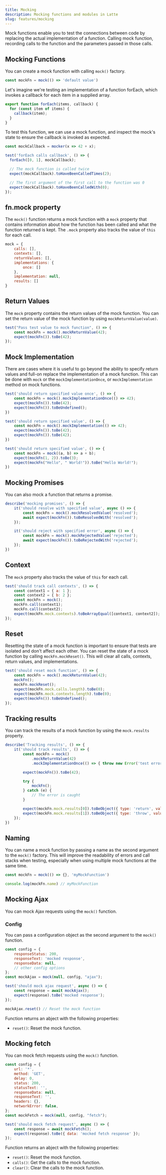 ```yaml
---
title: Mocking
description: Mocking functions and modules in Latte
slug: features/mocking
---
```


Mock functions enable you to test the connections between code by replacing the actual implementation of a function. 
Calling mock function, recording calls to the function and the parameters passed in those calls.

## Mocking Functions

You can create a mock function with calling `mock()` factory.

```js
const mockFn = mock(() => 'default value')
```

Let's imagine we're testing an implementation of a function forEach, which invokes a callback for each item in a supplied array.

```js title=forearch.js
export function forEach(items, callback) {
  for (const item of items) {
    callback(item);
  }
}
```

To test this function, we can use a mock function, and inspect the mock's state to ensure the callback is invoked as expected.

```js title=foreach.test.js
const mockCallback = mocker(x => 42 + x);

test('forEach calls callback', () => {
  forEach([0, 1], mockCallback);

  // The mock function is called twice
  expect(mockCallback).toHaveBeenCalledTimes(2);

  // The first argument of the first call to the function was 0
  expect(mockCallback).toHaveBeenCalledWith(0);
});
```

## fn.mock property

The `mock()` function returns a mock function with a `mock` property
that contains information about how the function has been called and what the function returned is kept.
The `.mock` property also tracks the value of `this` for each call.

```js
mock = {
    calls: [],
    contexts: [],
    returnValues: [],
    implementations: {
        once: []
    },
    implementation: null,
    results: []
}
```

## Return Values
The `mock` property contains the return values of the mock function.
You can set the return value of the mock function by using `mockReturnValue(value)`.

```js
test("Pass test value to mock function", () => {
    const mockFn = mock().mockReturnValue(42);
    expect(mockFn()).toBe(42);
});
```

## Mock Implementation

There are cases where it is useful to go beyond the ability to specify return values and full-on replace the implementation of a mock function.
This can be done with `mock` or the `mockImplementationOnce`, or `mockImplementation` method on mock functions.

```js
test('should return specified value once', () => {
    const mockFn = mock().mockImplementationOnce(() => 42);
    expect(mockFn()).toBe(42);
    expect(mockFn()).toBeUndefined();
})
```

```js
test('should return specified value', () => {
    const mockFn = mock().mockImplementation(() => 42);
    expect(mockFn()).toBe(42);
    expect(mockFn()).toBe(42);
})
```

```js
test('should return specified value', () => {
    const mockFn = mock((a, b) => a + b);
    expect(mockFn(1, 2)).toBe(3);
    expect(mockFn("Hello", " World!")).toBe("Hello World!");
})
```

## Mocking Promises

You can also mock a function that returns a promise.

```js
describe('mocking promises', () => {
    it('should resolve with specified value', async () => {
        const mockFn = mock().mockResolvedValue('resolved');
        await expect(mockFn()).toBeResolvedWith('resolved');
    });

    it('should reject with specified error', async () => {
        const mockFn = mock().mockRejectedValue('rejected');
        await expect(mockFn()).toBeRejectedWith('rejected');
    });
})
```

## Context
The `mock` property also tracks the value of `this` for each call.

```js
test('should track call contexts', () => {
    const context1 = { a: 1 };
    const context2 = { b: 2 };
    const mockFn = mock();
    mockFn.call(context1);
    mockFn.call(context2);
    expect(mockFn.mock.contexts).toBeArrayEqual([context1, context2]);
});
```

## Reset

Resetting the state of a mock function is important to ensure that tests are isolated and don't affect each other.
You can reset the state of a mock function by calling `mockFn.mockReset()`. 
This will clear all calls, contexts, return values, and implementations.

```js
test('should reset mock function', () => {
    const mockFn = mock().mockReturnValue(42);
    mockFn();
    mockFn.mockReset();
    expect(mockFn.mock.calls.length).toBe(0);
    expect(mockFn.mock.contexts.length).toBe(0);
    expect(mockFn()).toBeUndefined();
});
```

## Tracking results
You can track the results of a mock function by using the `mock.results` property.

```js
describe('Tracking results', () => {
    it('should track results', () => {
        const mockFn = mock()
            .mockReturnValue(42)
            .mockImplementationOnce(() => { throw new Error('test error'); });

        expect(mockFn()).toBe(42);

        try {
            mockFn();
        } catch (e) {
            // The error is caught
        }

        expect(mockFn.mock.results[0]).toBeObject({ type: 'return', value: 42 });
        expect(mockFn.mock.results[1]).toBeObject({ type: 'throw', value: 'test error' });
    });
})
```

## Naming

You can name a mock function by passing a name as the second argument to the `mock()` factory.
This will improve the readability of errors and call stacks when testing, especially when using multiple mock functions at the same time.

```js
const mockFn = mock(() => {}, 'myMockFunction')

console.log(mockFn.name) // myMockFunction
```

## Mocking Ajax
You can mock Ajax requests using the `mock()` function.

### Config
You can pass a configuration object as the second argument to the `mock()` function.

```js
const config = {
    responseStatus: 200,
    responseText: 'mocked response',
    responseData: null,
    // other config options
};
const mockAjax = mock(null, config, "ajax");

test('should mock ajax request', async () => {
    const response = await mockAjax();
    expect(response).toBe('mocked response');
});

mockAjax.reset() // Reset the mock function
```

Function returns an abject with the following properties:
- `reset()`: Reset the mock function.

## Mocking fetch
You can mock fetch requests using the `mock()` function.

```js
const config = {
    url: '*',
    method: 'GET',
    delay: 0,
    status: 200,
    statusText: '',
    responseData: null,
    responseText: '',
    headers: {},
    networkError: false,
};
const mockFetch = mock(null, config, "fetch");

test('should mock fetch request', async () => {
    const response = await mockFetch();
    expect(response).toBe({ data: 'mocked fetch response' });
});
```

Function returns an abject with the following properties:
- `reset()`: Reset the mock function.
- `calls()`: Get the calls to the mock function.
- `clear()`: Clear the calls to the mock function.